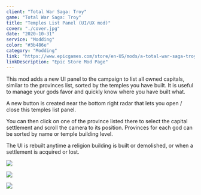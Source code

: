 ```yaml
---
client: "Total War Saga: Troy"
game: "Total War Saga: Troy"
title: "Temples List Panel (UI/UX mod)"
cover: "./cover.jpg"
date: "2020-10-31"
service: "Modding"
color: "#3b486e"
category: "Modding"
link: "https://www.epicgames.com/store/en-US/mods/a-total-war-saga-troy--d1c66ba556a342e8abd2c4379c111b88"
linkDescription: "Epic Store Mod Page"
---
```


This mod adds a new UI panel to the campaign to list all owned capitals, similar to the provinces list, sorted by the temples you have built. It is useful to manage your gods favor and quickly know where you have built what.

<Youtube id="oEAebtSEKVA" />

A new button is created near the bottom right radar that lets you open / close this temples list panel.

You can then click on one of the province listed there to select the capital settlement and scroll the camera to its position. Provinces for each god can be sorted by name or temple building level.

The UI is rebuilt anytime a religion building is built or demolished, or when a settlement is acquired or lost.

![](./achilles.jpg)

![](./hector.jpg)

![](./hypo.jpg)